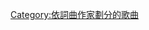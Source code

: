 {{Category explanation|'''[[戴佩妮|戴佩妮]]'''創作或聯合創作的歌曲。關於戴佩妮製作的歌曲，請見「[[:Category:戴佩妮製作的歌曲|:Category:戴佩妮製作的歌曲]]」}}

[[Category:依詞曲作家劃分的歌曲|Category:依詞曲作家劃分的歌曲]]